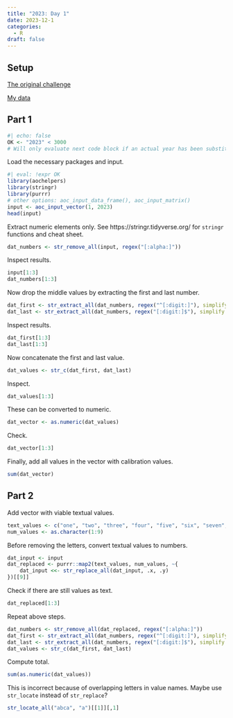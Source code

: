 ```yaml
---
title: "2023: Day 1"
date: 2023-12-1
categories:
  - R
draft: false
---
```


## Setup

[The original challenge](https://adventofcode.com/2023/day/1)

[My data](input){target="_blank"}

## Part 1

```r
#| echo: false
OK <- "2023" < 3000
# Will only evaluate next code block if an actual year has been substituted for the placeholder
```

Load the necessary packages and input.
```r
#| eval: !expr OK
library(aochelpers)
library(stringr)
library(purrr)
# other options: aoc_input_data_frame(), aoc_input_matrix()
input <- aoc_input_vector(1, 2023)
head(input)
```

Extract numeric elements only. See https://stringr.tidyverse.org/ for `stringr` functions and cheat sheet.
```r
dat_numbers <- str_remove_all(input, regex("[:alpha:]"))
```

Inspect results.
```r
input[1:3]
dat_numbers[1:3]
```

Now drop the middle values by extracting the first and last number.
```r
dat_first <- str_extract_all(dat_numbers, regex("^[:digit:]"), simplify = TRUE)
dat_last <- str_extract_all(dat_numbers, regex("[:digit:]$"), simplify = TRUE)
```

Inspect results.
```r
dat_first[1:3]
dat_last[1:3]
```

Now concatenate the first and last value.
```r
dat_values <- str_c(dat_first, dat_last)
```

Inspect.
```r
dat_values[1:3]
```

These can be converted to numeric.
```r
dat_vector <- as.numeric(dat_values)
```

Check.
```r
dat_vector[1:3]
```

Finally, add all values in the vector with calibration values.
```r
sum(dat_vector)
```

## Part 2

Add vector with viable textual values.
```r
text_values <- c("one", "two", "three", "four", "five", "six", "seven", "eight", "nine")
num_values <- as.character(1:9)
```

Before removing the letters, convert textual values to numbers.
```r
dat_input <- input
dat_replaced <- purrr::map2(text_values, num_values, ~{
	dat_input <<- str_replace_all(dat_input, .x, .y)
})[[9]]
```

Check if there are still values as text.
```r
dat_replaced[1:3]
```

Repeat above steps.
```r
dat_numbers <- str_remove_all(dat_replaced, regex("[:alpha:]"))
dat_first <- str_extract_all(dat_numbers, regex("^[:digit:]"), simplify = TRUE)
dat_last <- str_extract_all(dat_numbers, regex("[:digit:]$"), simplify = TRUE)
dat_values <- str_c(dat_first, dat_last)
```

Compute total.
```r
sum(as.numeric(dat_values))
```

This is incorrect because of overlapping letters in value names. Maybe use `str_locate` instead of `str_replace`?
```r
str_locate_all("abca", "a")[[1]][,1]
```

